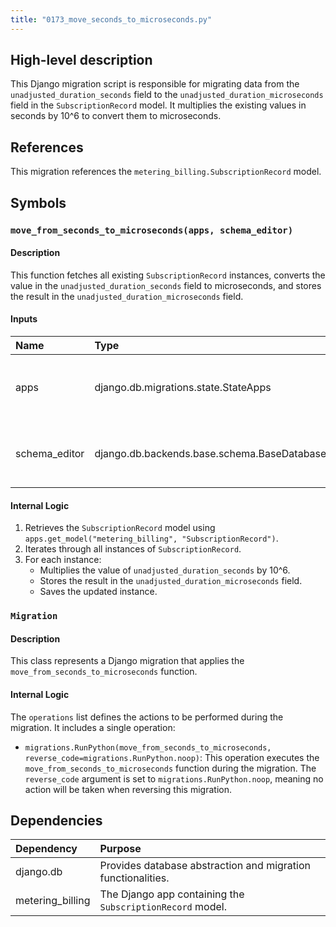 ```yaml
---
title: "0173_move_seconds_to_microseconds.py"
---
```


## High-level description
This Django migration script is responsible for migrating data from the `unadjusted_duration_seconds` field to the `unadjusted_duration_microseconds` field in the `SubscriptionRecord` model. It multiplies the existing values in seconds by 10^6 to convert them to microseconds.

## References
This migration references the `metering_billing.SubscriptionRecord` model.

## Symbols
### `move_from_seconds_to_microseconds(apps, schema_editor)`
#### Description
This function fetches all existing `SubscriptionRecord` instances, converts the value in the `unadjusted_duration_seconds` field to microseconds, and stores the result in the `unadjusted_duration_microseconds` field.

#### Inputs
| Name | Type | Description |
|:-----|:-----|:------------|
| apps | django.db.migrations.state.StateApps | Registry of models and other application state. |
| schema_editor | django.db.backends.base.schema.BaseDatabaseSchemaEditor | An object allowing for database schema manipulation. |

#### Internal Logic
1. Retrieves the `SubscriptionRecord` model using `apps.get_model("metering_billing", "SubscriptionRecord")`.
2. Iterates through all instances of `SubscriptionRecord`.
3. For each instance:
    - Multiplies the value of `unadjusted_duration_seconds` by 10^6.
    - Stores the result in the `unadjusted_duration_microseconds` field.
    - Saves the updated instance.

### `Migration`
#### Description
This class represents a Django migration that applies the `move_from_seconds_to_microseconds` function.

#### Internal Logic
The `operations` list defines the actions to be performed during the migration. It includes a single operation:
- `migrations.RunPython(move_from_seconds_to_microseconds, reverse_code=migrations.RunPython.noop)`: This operation executes the `move_from_seconds_to_microseconds` function during the migration. The `reverse_code` argument is set to `migrations.RunPython.noop`, meaning no action will be taken when reversing this migration.

## Dependencies
| Dependency | Purpose |
|:-----------|:--------|
| django.db | Provides database abstraction and migration functionalities. |
| metering_billing | The Django app containing the `SubscriptionRecord` model. |
